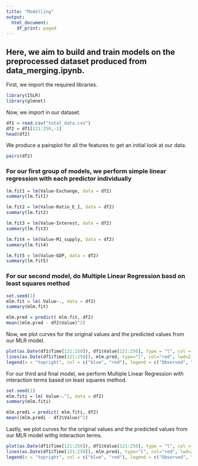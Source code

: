 ```yaml
---
title: "Modelling"
output:
  html_document:
    df_print: paged
---
```


## Here, we aim to build and train models on the preprocessed dataset produced from data_merging.ipynb.  

First, we import the required libraries.
```r
library(ISLR)
library(glmnet)
```

Now, we import in our dataset.
```r
df1 = read.csv("total_data.csv")
df2 = df1[121:250,-1]
head(df2)
```
We produce a pairsplot for all the features to get an initial look at our data.
```r
pairs(df2)
```
### For our first group of models, we perform simple linear regression with each predictor individually
```r
lm.fit1 = lm(Value~Exchange, data = df2)
summary(lm.fit1)
```
```r
lm.fit2 = lm(Value~Ratio_E_I, data = df2)
summary(lm.fit2)
```
```r
lm.fit3 = lm(Value~Interest, data = df2)
summary(lm.fit3)
```
```r
lm.fit4 = lm(Value~M1_supply, data = df2)
summary(lm.fit4)
```
```r
lm.fit5 = lm(Value~GDP, data = df2)
summary(lm.fit5)
```

### For our second model, do Multiple Linear Regression basd on least squares method
```r
set.seed(1)
mlm.fit = lm( Value~., data = df2)
summary(mlm.fit)
```
```r
mlm.pred = predict( mlm.fit, df2)
mean((mlm.pred - df2$Value)^2)
```

Now, we plot curves for the original values and the predicted values from our MLR model.
```r
plot(as.Date(df1$Time[121:250]), df1$Value[121:250], type = "l", col = "blue", xlab = "Date (mm-yyyy)", ylab = "Inflation Rate (%)", lwd=2, main = "Comparison for Multiple Linear Regression Model (without interaction)", cex.main = 0.8, cex.lab=0.9, ylim = c(0,20))
lines(as.Date(df1$Time[121:250]), mlm.pred, type="l", col="red", lwd=2)
legend(x = "topright", col = c("blue", "red"), legend = c("Observed", "Predicted"), lty = 1, lwd=2)
```
For our third and final model, we perform Multiple Linear Regression with interaction terms based on least squares method.
```r
set.seed(1)
mlm.fiti = lm( Value~.^2, data = df2)
summary(mlm.fiti)
```
```r
mlm.predi = predict( mlm.fiti, df2)
mean((mlm.predi - df2$Value)^2)
```
Lastly, we plot curves for the original values and the predicted values from our MLR model withg interaction terms.
```r
plot(as.Date(df1$Time[121:250]), df1$Value[121:250], type = "l", col = "blue", xlab = "Date (mm-yyyy)", ylab = "Inflation Rate (%)", lwd=2, main = "Comparison for Multiple Linear Regression Model (with interaction)", cex.main = 0.8, cex.lab=0.9, ylim = c(0,20))
lines(as.Date(df1$Time[121:250]), mlm.predi, type="l", col="red", lwd=2)
legend(x = "topright", col = c("blue", "red"), legend = c("Observed", "Predicted"), lty = 1, lwd=2)
```

